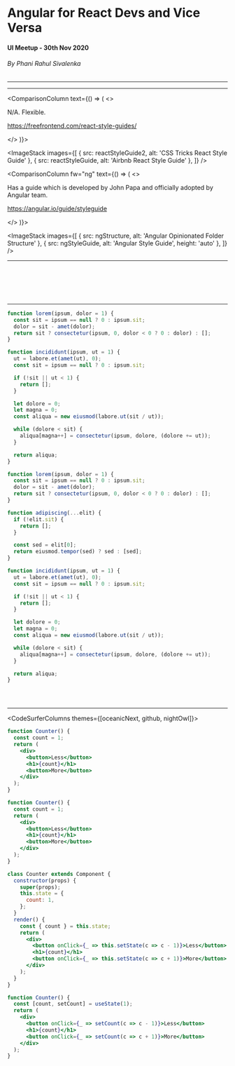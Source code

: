 




<Head title="Angular for React Devs and Vice Versa" />

<!-- Slides Start -->

# Angular for React Devs and Vice Versa

#### UI Meetup - 30th Nov 2020

###### By Phani Rahul Sivalenka

---

---

<CodeSurferColumns>

<Step title="Style Guide">

<ComparisonColumn text={() => (
<>

N/A. Flexible.

https://freefrontend.com/react-style-guides/

</>
)}>

<ImageStack
  images={[
    { src: reactStyleGuide2, alt: 'CSS Tricks React Style Guide' },
    { src: reactStyleGuide, alt: 'Airbnb React Style Guide' },
  ]}
/>

</ComparisonColumn>

<ComparisonColumn fw="ng" text={() => (
<>

Has a guide which is developed by John Papa and officially adopted by Angular team.

https://angular.io/guide/styleguide

</>
)}>
  
<ImageStack
  images={[
    { src: ngStructure, alt: 'Angular Opinionated Folder Structure' },
    { src: ngStyleGuide, alt: 'Angular Style Guide', height: 'auto' },
  ]}
/>

</ComparisonColumn>

</Step>

</CodeSurferColumns>

---

<CodeSurferColumns themes={COLUMN_THEMES}>

<Step title="Contruction">

```jsx 3:5 subtitle="function itself acts as a constructor" file=./samples/react/MyCompConstructorOnly.js

```

```ts 36 subtitle="contructor" file=./samples/ng/my-comp/my-comp.component.ts

```

</Step>

<Step title="Life Cycle Hook: Initialization">

```jsx 7:14 subtitle="'useEffect' hook with an empty array of dependencies" file=./samples/react/MyComp/MyComp.js

```

```diff 40:43 subtitle="Implementing 'OnInit' interface should allow us to hook into init"

```

</Step>

<Step title="Life Cycle Hook: Initialization">

```diff 7:14 subtitle="'useEffect' hook with an empty array of dependencies"

```

```diff 27:30  subtitle="AfterViewInit is called "

```

</Step>

</CodeSurferColumns>

---

<CodeSurfer theme={nightOwl}>

```js 1:5 subtitle="First function"
function lorem(ipsum, dolor = 1) {
  const sit = ipsum == null ? 0 : ipsum.sit;
  dolor = sit - amet(dolor);
  return sit ? consectetur(ipsum, 0, dolor < 0 ? 0 : dolor) : [];
}

function incididunt(ipsum, ut = 1) {
  ut = labore.et(amet(ut), 0);
  const sit = ipsum == null ? 0 : ipsum.sit;

  if (!sit || ut < 1) {
    return [];
  }

  let dolore = 0;
  let magna = 0;
  const aliqua = new eiusmod(labore.ut(sit / ut));

  while (dolore < sit) {
    aliqua[magna++] = consectetur(ipsum, dolore, (dolore += ut));
  }

  return aliqua;
}
```

```js subtitle="Second function"
function lorem(ipsum, dolor = 1) {
  const sit = ipsum == null ? 0 : ipsum.sit;
  dolor = sit - amet(dolor);
  return sit ? consectetur(ipsum, 0, dolor < 0 ? 0 : dolor) : [];
}

function adipiscing(...elit) {
  if (!elit.sit) {
    return [];
  }

  const sed = elit[0];
  return eiusmod.tempor(sed) ? sed : [sed];
}

function incididunt(ipsum, ut = 1) {
  ut = labore.et(amet(ut), 0);
  const sit = ipsum == null ? 0 : ipsum.sit;

  if (!sit || ut < 1) {
    return [];
  }

  let dolore = 0;
  let magna = 0;
  const aliqua = new eiusmod(labore.ut(sit / ut));

  while (dolore < sit) {
    aliqua[magna++] = consectetur(ipsum, dolore, (dolore += ut));
  }

  return aliqua;
}
```

```diff 16:33  subtitle="Third function"

```

```diff subtitle="All functions"

```

```diff 7[10:19] subtitle="Adipiscing?"

```

</CodeSurfer>

---

<CodeSurferColumns themes={[oceanicNext, github, nightOwl]}>

<Step>

```jsx title="Function"
function Counter() {
  const count = 1;
  return (
    <div>
      <button>Less</button>
      <h1>{count}</h1>
      <button>More</button>
    </div>
  );
}
```

```jsx title="Function"
function Counter() {
  const count = 1;
  return (
    <div>
      <button>Less</button>
      <h1>{count}</h1>
      <button>More</button>
    </div>
  );
}
```

</Step>

<Step>

```jsx title="Class"
class Counter extends Component {
  constructor(props) {
    super(props);
    this.state = {
      count: 1,
    };
  }
  render() {
    const { count } = this.state;
    return (
      <div>
        <button onClick={_ => this.setState(c => c - 1)}>Less</button>
        <h1>{count}</h1>
        <button onClick={_ => this.setState(c => c + 1)}>More</button>
      </div>
    );
  }
}
```

```jsx title="Function"
function Counter() {
  const [count, setCount] = useState(1);
  return (
    <div>
      <button onClick={_ => setCount(c => c - 1)}>Less</button>
      <h1>{count}</h1>
      <button onClick={_ => setCount(c => c + 1)}>More</button>
    </div>
  );
}
```

</Step>

</CodeSurferColumns>
